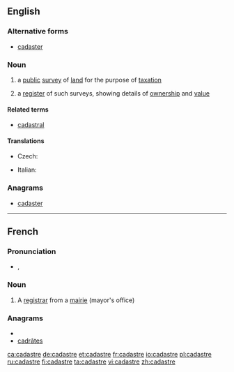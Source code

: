 ==English==
{{wikipedia}}

===Alternative forms===
* [[cadaster]] {{i|rare}}

===Noun===
{{en-noun}}

# {{cartography}} a [[public]] [[survey]] of [[land]] for the purpose of [[taxation]]
# a [[register]] of such surveys, showing details of [[ownership]] and [[value]]

====Related terms====
* [[cadastral]]

====Translations====
{{trans-top|register}}
* Czech: {{t-|cs|katastr|m}}
{{trans-mid}}
* Italian: {{t|it|catasto|m}}
{{trans-bottom}}

===Anagrams===
* [[cadaster#English|cadaster]]

----

==French==

===Pronunciation===
* {{IPA|/ka.dastʁ/|lang=fr}}, {{SAMPA|/ka.dastR/}}

===Noun===
{{fr-noun|m}}

# A [[registrar]] from a [[mairie]] (mayor's office)

===Anagrams===
* {{alphagram|aacderst}}
* [[cadrâtes#French|cadrâtes]]

[[ca:cadastre]]
[[de:cadastre]]
[[et:cadastre]]
[[fr:cadastre]]
[[io:cadastre]]
[[pl:cadastre]]
[[ru:cadastre]]
[[fi:cadastre]]
[[ta:cadastre]]
[[vi:cadastre]]
[[zh:cadastre]]